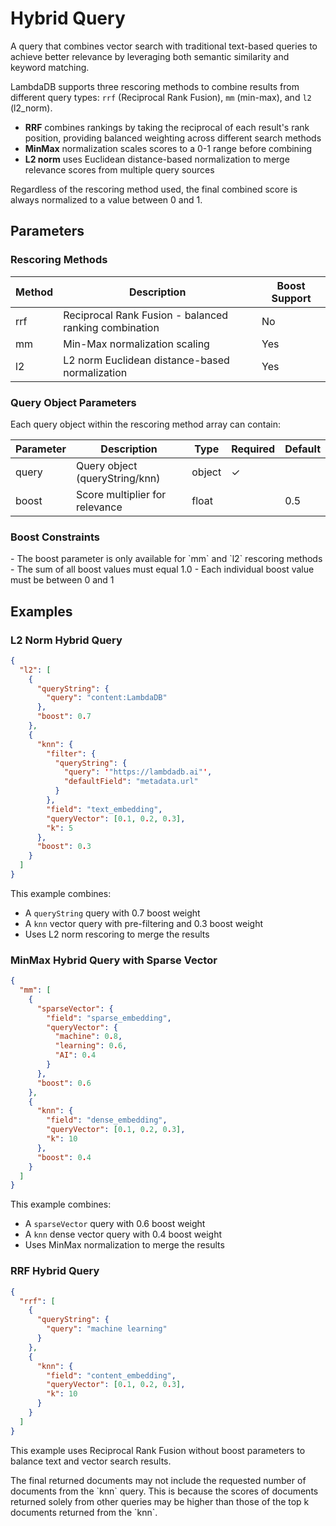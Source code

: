 # Hybrid Query

A query that combines vector search with traditional text-based queries to achieve better relevance by leveraging both semantic similarity and keyword matching.

LambdaDB supports three rescoring methods to combine results from different query types: `rrf` (Reciprocal Rank Fusion), `mm` (min-max), and `l2` (l2_norm).

- **RRF** combines rankings by taking the reciprocal of each result's rank position, providing balanced weighting across different search methods
- **MinMax** normalization scales scores to a 0-1 range before combining
- **L2 norm** uses Euclidean distance-based normalization to merge relevance scores from multiple query sources

Regardless of the rescoring method used, the final combined score is always normalized to a value between 0 and 1.

## Parameters

### Rescoring Methods
| Method | Description                                           | Boost Support |
|--------|-------------------------------------------------------|---------------|
| rrf    | Reciprocal Rank Fusion - balanced ranking combination | No            |
| mm     | Min-Max normalization scaling                         | Yes           |
| l2     | L2 norm Euclidean distance-based normalization       | Yes           |

### Query Object Parameters
Each query object within the rescoring method array can contain:

| Parameter | Description                    | Type   | Required | Default |
|-----------|--------------------------------|--------|----------|---------|
| query     | Query object (queryString/knn) | object | ✓        |         |
| boost     | Score multiplier for relevance | float  |          | 0.5       |

### Boost Constraints
<Note>
- The boost parameter is only available for `mm` and `l2` rescoring methods
- The sum of all boost values must equal 1.0
- Each individual boost value must be between 0 and 1
</Note>

## Examples

### L2 Norm Hybrid Query

```json
{
  "l2": [
    {
      "queryString": {
        "query": "content:LambdaDB"
      },
      "boost": 0.7
    },
    {
      "knn": {
        "filter": {
          "queryString": {
            "query": '"https://lambdadb.ai"',
            "defaultField": "metadata.url"
          }
        },
        "field": "text_embedding",
        "queryVector": [0.1, 0.2, 0.3],
        "k": 5
      },
      "boost": 0.3
    }
  ]
}
```

This example combines:
- A `queryString` query with 0.7 boost weight
- A `knn` vector query with pre-filtering and 0.3 boost weight
- Uses L2 norm rescoring to merge the results

### MinMax Hybrid Query with Sparse Vector

```json
{
  "mm": [
    {
      "sparseVector": {
        "field": "sparse_embedding",
        "queryVector": {
          "machine": 0.8,
          "learning": 0.6,
          "AI": 0.4
        }
      },
      "boost": 0.6
    },
    {
      "knn": {
        "field": "dense_embedding",
        "queryVector": [0.1, 0.2, 0.3],
        "k": 10
      },
      "boost": 0.4
    }
  ]
}
```

This example combines:
- A `sparseVector` query with 0.6 boost weight
- A `knn` dense vector query with 0.4 boost weight
- Uses MinMax normalization to merge the results

### RRF Hybrid Query

```json
{
  "rrf": [
    {
      "queryString": {
        "query": "machine learning"
      }
    },
    {
      "knn": {
        "field": "content_embedding",
        "queryVector": [0.1, 0.2, 0.3],
        "k": 10
      }
    }
  ]
}
```

This example uses Reciprocal Rank Fusion without boost parameters to balance text and vector search results.

<Warning>
The final returned documents may not include the requested number of documents from the `knn` query. This is because the scores of documents returned solely from other queries may be higher than those of the top k documents returned from the `knn`.
</Warning>